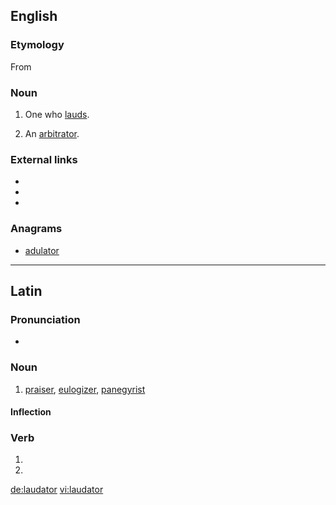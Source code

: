 {{also|lăudător}}
==English==
{{Webster 1913}}

===Etymology===
From {{etyl|la|en}}

===Noun===
{{en-noun|laudators}}

# One who [[laud]]s.
# {{context|legal|obsolete|lang=en}} An [[arbitrator]].
#: {{rfquotek|Cowell}}

===External links===
* {{R:Webster 1913}}
* {{R:Century 1911}}
* {{R:OneLook}}

===Anagrams===
* [[adulator#English|adulator]]

----

==Latin==

===Pronunciation===
* {{la-pronunc|laudātor}}

===Noun===
{{la-noun|laudātor|laudatoris|laudātōris|m|third}}

# [[praiser]], [[eulogizer]], [[panegyrist]]

====Inflection====
{{la-decl-3rd|laudātor|laudātōr}}

===Verb===
{{la-verb-form|laudātor}}
# {{inflection of|laudō||2|s|futr|pasv|impr|lang=la}}
# {{inflection of|laudō||3|s|futr|pasv|impr|lang=la}}

[[de:laudator]]
[[vi:laudator]]